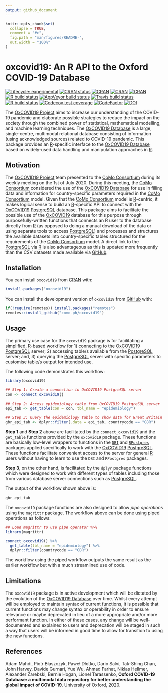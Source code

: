 ```yaml
---
output: github_document
---
```


<!-- README.md is generated from README.Rmd. Please edit that file -->

```r
knitr::opts_chunk$set(
  collapse = TRUE,
  comment = "#>",
  fig.path = "man/figures/README-",
  out.width = "100%"
)
```

# oxcovid19: An R API to the Oxford COVID-19 Database 
<!-- <img src="man/figures/oxcovid19.png" width="200px" align="right" /> -->

<!-- badges: start -->
[![Lifecycle: experimental](https://img.shields.io/badge/lifecycle-experimental-orange.svg)](https://www.tidyverse.org/lifecycle/#experimental)
[![CRAN status](https://www.r-pkg.org/badges/version/oxcovid19)](https://CRAN.R-project.org/package=oxcovid19)
[![CRAN](https://img.shields.io/cran/l/oxcovid19.svg)](https://CRAN.R-project.org/package=oxcovid19)
[![CRAN](http://cranlogs.r-pkg.org/badges/oxcovid19)](https://CRAN.R-project.org/package=oxcovid19)
[![CRAN](http://cranlogs.r-pkg.org/badges/grand-total/oxcovid19)](https://CRAN.R-project.org/package=oxcovid19)
[![R build status](https://github.com/como-ph/oxcovid19/workflows/R-CMD-check/badge.svg)](https://github.com/como-ph/oxcovid19/actions)
[![AppVeyor build status](https://ci.appveyor.com/api/projects/status/github/como-ph/oxcovid19?branch=master&svg=true)](https://ci.appveyor.com/project/como-ph/oxcovid19)
[![Travis build status](https://travis-ci.com/como-ph/oxcovid19.svg?branch=master)](https://travis-ci.com/como-ph/oxcovid19)
[![R build status](https://github.com/como-ph/oxcovid19/workflows/test-coverage/badge.svg)](https://github.com/como-ph/oxcovid19/actions)
[![Codecov test coverage](https://codecov.io/gh/como-ph/oxcovid19/branch/master/graph/badge.svg)](https://codecov.io/gh/como-ph/oxcovid19?branch=master)
[![CodeFactor](https://www.codefactor.io/repository/github/como-ph/oxcovid19/badge)](https://www.codefactor.io/repository/github/como-ph/oxcovid19)
[![DOI](https://zenodo.org/badge/276818770.svg)](https://zenodo.org/badge/latestdoi/276818770)
<!-- badges: end -->

The [OxCOVID19 Project](https://covid19.eng.ox.ac.uk) aims to increase our understanding of the COVID-19 pandemic and elaborate possible strategies to reduce the impact on the society through the combined power of statistical, mathematical modelling, and machine learning techniques. The [OxCOVID19 Database](https://covid19.eng.ox.ac.uk) is a large, single-centre, multimodal relational database consisting of information (using acknowledged sources) related to COVID-19 pandemic. This package provides an [R](https://www.r-project.org)-specific interface to the [OxCOVID19 Database](https://covid19.eng.ox.ac.uk) based on widely-used data handling and manipulation approaches in [R](https://www.r-project.org).

## Motivation

The [OxCOVID19 Project](https://covid19.eng.ox.ac.uk) team presented to the [CoMo Consortium](https://www.tropicalmedicine.ox.ac.uk/news/como-consortium-the-covid-19-pandemic-modelling-in-context) during its weekly meeting on the 1st of July 2020. During this meeting, the [CoMo Consortium](https://www.tropicalmedicine.ox.ac.uk/news/como-consortium-the-covid-19-pandemic-modelling-in-context) considered the use of the [OxCOVID19 Database](http://covid19.eng.ox.ac.uk/) for use in filling data and information for country-specific parameters required in the [CoMo Consortium](https://www.tropicalmedicine.ox.ac.uk/news/como-consortium-the-covid-19-pandemic-modelling-in-context) model. Given that the [CoMo Consortium](https://www.tropicalmedicine.ox.ac.uk/news/como-consortium-the-covid-19-pandemic-modelling-in-context) model is [R](https://www.r-project.org)-centric, it makes logical sense to build an [R](https://www.r-project.org)-specific API to connect with the [OxCOVID19](https://covid19.eng.ox.ac.uk) [PostgreSQL](https://www.postgresql.org) database. This package aims to facilitate the possible use of the [OxCOVID19](https://covid19.eng.ox.ac.uk) database for this purpose through purposefully-written functions that connects an R user to the database directly from [R](https://www.r-project.org) (as opposed to doing a manual download of the data or using separate tools to access [PostgreSQL](https://www.postgresql.org)) and processes and structures the available datasets into country-specific tables structured for the requirements of the [CoMo Consortium](https://www.tropicalmedicine.ox.ac.uk/news/como-consortium-the-covid-19-pandemic-modelling-in-context) model. A direct link to the [PostgreSQL](https://www.postgresql.org) via [R](https://www.r-project.org) is also advantageous as this is updated more frequently than the CSV datasets made available via [GitHub](https://github.com/covid19db/data).

## Installation

You can install `oxcovid19` from [CRAN](https://cran.r-project.org) with:

```r
install.packages("oxcovid19")
```

You can install the development version of `oxcovid19` from [GitHub](https://github.com/como-ph/oxcovid19) with:

```r
if(!require(remotes)) install.packages("remotes")
remotes::install_github("como-ph/oxcovid19")
```

## Usage

The primary use case for the `oxcovid19` package is for facilitating a simplified, [R](https://www.r-project.org)-based workflow for 1) connecting to the [OxCOVID19](https://covid19.eng.ox.ac.uk) [PostgreSQL](https://www.postgresql.org) server; 2) accessing table/s available from the [PostgreSQL](https://www.postgresql.org) server; and, 3) querying the [PostgreSQL](https://www.postgresql.org) server with specific parameters to customise table/s output for intended use.

The following code demonstrates this workflow:

```r
library(oxcovid19)

## Step 1: Create a connection to OxCOVID19 PostgreSQL server
con <- connect_oxcovid19()

## Step 2: Access epidemiology table from OxCOVID19 PostgreSQL server
epi_tab <- get_table(con = con, tbl_name = "epidemiology")

## Step 3: Query the epidemiology table to show data for Great Britain
gbr_epi_tab <- dplyr::filter(.data = epi_tab, countrycode == "GBR")
```

**Step 1** and **Step 2** above are facilitated by the `connect_oxcovid19` and the `get_table` functions provided by the `oxcovid19` package. These functions are basically low-level wrappers to functions in the [`DBI`](https://db.rstudio.com/dbi/) and [`RPostgres`](https://rpostgres.r-dbi.org) packages applied specifically to work with the [OxCOVID19](https://covid19.eng.ox.ac.uk) [PostgreSQL](https://www.postgresql.org). These functions facilitate convenient access to the server for general [R](https://www.r-project.org) users without having to learn to use the `DBI` and `RPostgres` packages.

**Step 3**, on the other hand, is facilitated by the `dplyr` package functions which were designed to work with different types of tables including those from various database server connections such as [PostgreSQL](https://www.postgresql.org).

The output of the workflow shown above is:

```r
gbr_epi_tab
```

The `oxcovid19` package functions are also designed to allow *pipe operations* using the `magrittr` package. The workflow above can be done using piped operations as follows:

```r
## Load magrittr to use pipe operator %>%
library(magrittr)

connect_oxcovid19() %>%
  get_table(tbl_name = "epidemiology") %>%
  dplyr::filter(countrycode == "GBR")
```

The workflow using the piped workflow outputs the same result as the earlier workflow but with a much streamlined use of code.

## Limitations

The `oxcovid19` package is in active development which will be dictated by the evolution of the [OxCOVID19 Database](http://covid19.eng.ox.ac.uk/) over time. Whilst every attempt will be employed to maintain syntax of current functions, it is possible that current functions may change syntax or operability in order to ensure relevance or maybe deprecated in lieu of a more appropriate and/or more performant function. In either of these cases, any change will be well-documented and explained to users and deprecation will be staged in such a way that users will be informed in good time to allow for transition to using the new functions.

## References

Adam Mahdi, Piotr Błaszczyk, Paweł Dłotko, Dario Salvi, Tak-Shing Chan, John Harvey, Davide Gurnari, Yue Wu, Ahmad Farhat, Niklas Hellmer, Alexander Zarebski, Bernie Hogan, Lionel Tarassenko, **Oxford COVID-19 Database: a multimodal data repository for better understanding the global impact of COVID-19**. University of Oxford, 2020.
